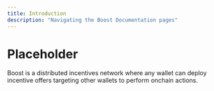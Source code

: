 ```yaml
---
title: Introduction
description: "Navigating the Boost Documentation pages"
---
```


# Placeholder

Boost is a distributed incentives network where any wallet can deploy incentive offers targeting other wallets to perform onchain actions.

